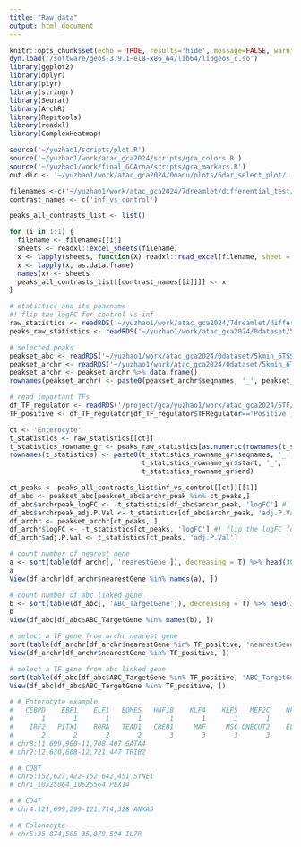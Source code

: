 ```yaml
---
title: "Raw data"
output: html_document
---
```


```r
knitr::opts_chunk$set(echo = TRUE, results='hide', message=FALSE, warning=FALSE, fig.height = 7, fig.width = 7)
dyn.load('/software/geos-3.9.1-el8-x86_64/lib64/libgeos_c.so')
library(ggplot2)
library(dplyr)
library(plyr)
library(stringr)
library(Seurat)
library(ArchR)
library(Repitools)
library(readxl)  
library(ComplexHeatmap)

source('~/yuzhao1/scripts/plot.R')
source('~/yuzhao1/work/atac_gca2024/scripts/gca_colors.R')
source('~/yuzhao1/work/final_GCArna/scripts/gca_markers.R')
out.dir <- '~/yuzhao1/work/atac_gca2024/0manu/plots/6dar_select_plot/'
```

```r
filenames <-c('~/yuzhao1/work/atac_gca2024/7dreamlet/differential_test/peaks_inf_vs_control_allCelltypes_FC05_adjP01_healthy.xlsx')
contrast_names <- c('inf_vs_control') 

peaks_all_contrasts_list <- list()

for (i in 1:1) {
  filename <- filenames[[i]]
  sheets <- readxl::excel_sheets(filename)
  x <- lapply(sheets, function(X) readxl::read_excel(filename, sheet = X, col_names = F))
  x <- lapply(x, as.data.frame)
  names(x) <- sheets
  peaks_all_contrasts_list[[contrast_names[[i]]]] <- x
}
```

```r
# statistics and its peakname
#! flip the logFC for control vs inf
raw_statistics <- readRDS('~/yuzhao1/work/atac_gca2024/7dreamlet/differential_test/statistics_inf_vs_control.rds')
peaks_raw_statistics <- readRDS('~/yuzhao1/work/atac_gca2024/0dataset/5kmin_6TSS_DoubletRatio2_filtered1/peakMtx_unbinarized_rowranges.rds')

# selected peaks
peakset_abc <- readRDS('~/yuzhao1/work/atac_gca2024/0dataset/5kmin_6TSS_DoubletRatio2_filtered1/peakMtx_unbinarized_rowranges_abc_annotated.rds')
peakset_archr <- readRDS('~/yuzhao1/work/atac_gca2024/0dataset/5kmin_6TSS_DoubletRatio2_filtered1/peakSet.rds')
peakset_archr <- peakset_archr %>% data.frame() 
rownames(peakset_archr) <- paste0(peakset_archr$seqnames, '_', peakset_archr$start, '_', peakset_archr$end)

# read important TFs
df_TF_regulator <- readRDS('/project/gca/yuzhao1/work/atac_gca2024/5TF/output/union/regulator_df_anno1_inflammation_status_location_cor0.4_delta0.25.rds')
TF_positive <- df_TF_regulator[df_TF_regulator$TFRegulator=='Positive', 'cisbp_matchName']
```

```r
ct <- 'Enterocyte'
t_statistics <- raw_statistics[[ct]]
t_statistics_rowname_gr <- peaks_raw_statistics[as.numeric(rownames(t_statistics)),] %>% data.frame()
rownames(t_statistics) <- paste0(t_statistics_rowname_gr$seqnames, '_', 
                                 t_statistics_rowname_gr$start, '_', 
                                 t_statistics_rowname_gr$end)

ct_peaks <- peaks_all_contrasts_list$inf_vs_control[[ct]][[1]]
df_abc <- peakset_abc[peakset_abc$archr_peak %in% ct_peaks,]
df_abc$archrpeak_logFC <- -t_statistics[df_abc$archr_peak, 'logFC'] #! flip the logFC for control vs inf
df_abc$archrpeak_adj.P.Val <- t_statistics[df_abc$archr_peak, 'adj.P.Val'] 
df_archr <- peakset_archr[ct_peaks, ]
df_archr$logFC <- -t_statistics[ct_peaks, 'logFC'] #! flip the logFC for control vs inf
df_archr$adj.P.Val <- t_statistics[ct_peaks, 'adj.P.Val']
```

```r
# count number of nearest gene
a <- sort(table(df_archr[, 'nearestGene']), decreasing = T) %>% head(30)
a
View(df_archr[df_archr$nearestGene %in% names(a), ])

# count number of abc linked gene
b <- sort(table(df_abc[, 'ABC_TargetGene']), decreasing = T) %>% head(30)
b
View(df_abc[df_abc$ABC_TargetGene %in% names(b), ])
```

```r
# select a TF gene from archr nearest gene
sort(table(df_archr[df_archr$nearestGene %in% TF_positive, 'nearestGene']), decreasing = T)
View(df_archr[df_archr$nearestGene %in% TF_positive, ])

# select a TF gene from abc linked gene
sort(table(df_abc[df_abc$ABC_TargetGene %in% TF_positive, 'ABC_TargetGene']), decreasing = T)
View(df_abc[df_abc$ABC_TargetGene %in% TF_positive, ])
```

```r
# # Enterocyte example
#   CEBPD    EBF1    ELF1   EOMES   HNF1B    KLF4    KLF5   MEF2C    NFYB    NRF1    RFX3   RUNX2    SOX4   TEAD4     TEF   ATOH1    CREM   DNMT1 
#       1       1       1       1       1       1       1       1       1       1       1       1       1       1       1       2       2       2 
#    IRF2   PITX1    RORA   TEAD1   CREB1     MAF     MSC ONECUT2    ELK3    IRF4  NFATC1   RUNX3  NFATC2   PRDM1   GATA4 
#       2       2       2       2       3       3       3       3       4       4       5       5       7       8      10 
# chr8:11,699,900-11,708,407 GATA4
# chr2:12,630,608-12,721,447 TRIB2

# # CD8T 
# chr6:152,627,422-152,642,451 SYNE1
# chr1_10525064_10525564 PEX14

# # CD4T
# chr4:121,699,299-121,714,328 ANXA5

# # Colonocyte
# chr5:35,874,585-35,879,594 IL7R

```























